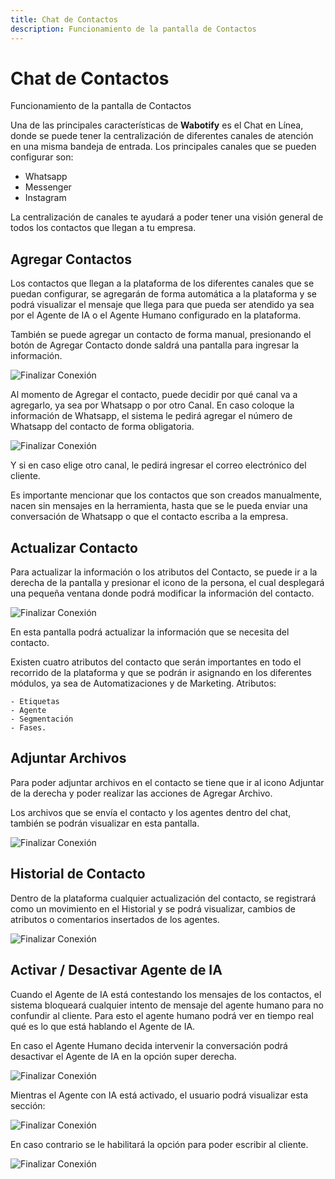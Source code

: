 ```yaml
---
title: Chat de Contactos
description: Funcionamiento de la pantalla de Contactos
---
```



# Chat de Contactos

Funcionamiento de la pantalla de Contactos

Una de las principales características de **Wabotify** es el Chat en Línea, donde se puede tener la centralización de diferentes canales de atención en una misma bandeja de entrada. Los principales canales que se pueden configurar son:

- Whatsapp
- Messenger
- Instagram

La centralización de canales te ayudará a poder tener una visión general de todos los contactos que llegan a tu empresa.

## Agregar Contactos

Los contactos que llegan a la plataforma de los diferentes canales que se puedan configurar, se agregarán de forma automática a la plataforma y se podrá visualizar el mensaje que llega para que pueda ser atendido ya sea por el Agente de IA o el Agente Humano configurado en la plataforma.

También se puede agregar un contacto de forma manual, presionando el botón de Agregar Contacto donde saldrá una pantalla para ingresar la información.

![Finalizar Conexión](../../../assets/contactos/chat-contacts-1.avif)

Al momento de Agregar el contacto, puede decidir por qué canal va a agregarlo, ya sea por Whatsapp o por otro Canal. En caso coloque la información de Whatsapp, el sistema le pedirá agregar el número de Whatsapp del contacto de forma obligatoria.

![Finalizar Conexión](../../../assets/contactos/chat-contacts-2.avif)

Y si en caso elige otro canal, le pedirá ingresar el correo electrónico del cliente.

<Aside title="Importante">
  Es importante mencionar que los contactos que son creados manualmente, nacen
  sin mensajes en la herramienta, hasta que se le pueda enviar una conversación
  de Whatsapp o que el contacto escriba a la empresa.
</Aside>

## Actualizar Contacto

Para actualizar la información o los atributos del Contacto, se puede ir a la derecha de la pantalla y presionar el icono de la persona, el cual desplegará una pequeña ventana donde podrá modificar la información del contacto.

![Finalizar Conexión](../../../assets/contactos/chat-contacts-3.png)

En esta pantalla podrá actualizar la información que se necesita del contacto.

<Aside title="Atributos">
  Existen cuatro atributos del contacto que serán importantes en todo el
  recorrido de la plataforma y que se podrán ir asignando en los diferentes
  módulos, ya sea de Automatizaciones y de Marketing. Atributos:

    - Etiquetas
    - Agente
    - Segmentación
    - Fases.

  </Aside>

## Adjuntar Archivos

Para poder adjuntar archivos en el contacto se tiene que ir al icono Adjuntar de la derecha y poder realizar las acciones de Agregar Archivo.

Los archivos que se envía el contacto y los agentes dentro del chat, también se podrán visualizar en esta pantalla.

![Finalizar Conexión](../../../assets/contactos/chat-contacts-4.avif)

## Historial de Contacto

Dentro de la plataforma cualquier actualización del contacto, se registrará como un movimiento en el Historial y se podrá visualizar, cambios de atributos o comentarios insertados de los agentes.

![Finalizar Conexión](../../../assets/contactos/chat-contacts-5.avif)

## Activar / Desactivar Agente de IA

Cuando el Agente de IA está contestando los mensajes de los contactos, el sistema bloqueará cualquier intento de mensaje del agente humano para no confundir al cliente. Para esto el agente humano podrá ver en tiempo real qué es lo que está hablando el Agente de IA.

En caso el Agente Humano decida intervenir la conversación podrá desactivar el Agente de IA en la opción super derecha.

![Finalizar Conexión](../../../assets/contactos/chat-contacts-6.avif)

Mientras el Agente con IA está activado, el usuario podrá visualizar esta sección:

![Finalizar Conexión](../../../assets/contactos/chat-contacts-7.avif)

En caso contrario se le habilitará la opción para poder escribir al cliente.

![Finalizar Conexión](../../../assets/contactos/chat-contacts-8.avif)
